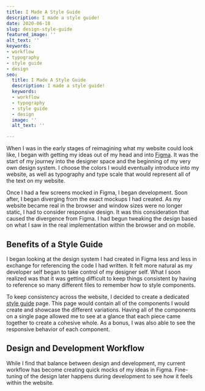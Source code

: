 ```yaml
---
title: I Made A Style Guide
description: I made a style guide!
date: 2020-06-18
slug: design-style-guide
featured_image: ''
alt_text: ''
keywords:
- workflow
- typography
- style guide
- design
seo:
  title: I Made A Style Guide
  description: I made a style guide!
  keywords:
  - workflow
  - typography
  - style guide
  - design
  image: ''
  alt_text: ''

---
```

When I was in the early stages of reimagining what my website could look like, I began with getting my ideas out of my head and into [Figma](https://www.figma.com/). It was the start of my journey into the designer space and the beginning of my very own design system. I choose the colors I would eventually introduce into my website, as well as typography and type scale that would represent all of the text on my website.

Once I had a few screens mocked in Figma, I began development. Soon after, I began diverging from the exact mockups I had created. As my website became real in the browser and window sizes were no longer static, I had to consider responsive design. It was this consideration that caused the divergence from Figma. I had begun tweaking the design based on what I saw in the real implementation within the browser and on mobile.

## Benefits of a Style Guide

I began looking at the design system I had created in Figma less and less in exchange for referencing the code I had written. It felt more natural as my developer self began to take control of my designer self. What I soon realized was that it was getting difficult to keep things consistent by having to reference so many different files to remember how to style components.

To keep consistency across the website, I decided to create a dedicated [style guide](https://frankcongson.com/style-guide) page. This page would contain all of the components I would create and showcase the different variations. Having all of the components on a single page allowed me to see at a glance that each piece came together to create a cohesive whole. As a bonus, I was also able to see the responsive behavior of each component.

## Design and Development Workflow

While I find that balance between design and development, my current workflow has become creating quick mocks of my ideas in Figma. Fine-tuning of the design later happens during development to see how it feels within the website.
